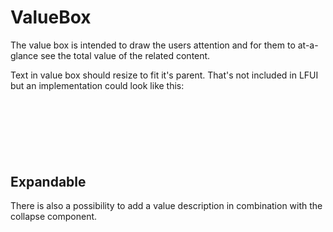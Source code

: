 
<Meta of={ValueboxStories} />

# ValueBox <Badges of={ValueboxStories} />
<Subtitle>
The value box is intended to draw the users attention and for them to at-a-glance see the total value of the related content.
</Subtitle>

<Canvas of={ValueboxStories.Default} />

Text in value box should resize to fit it's parent. That's not included in LFUI but an implementation could look like this:

```javascript
for (const el of document.querySelectorAll('.value-box-text')) {
  const text = svg.firstElementChild;
  const width = text.getBBox().width || text.getComputedTextLength();
  const height = 18;
  el.setAttribute('viewBox', `0 0 ${ width } ${ height }`);
}
```

## Expandable
There is also a possibility to add a value description in combination with the collapse component.
<Canvas of={ValueboxStories.Expandable} />
